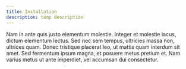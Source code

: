 ```yaml
---
title: Installation
description: temp description
---
```

Nam in ante quis justo elementum molestie. Integer et molestie lacus, dictum elementum lectus. Sed nec sem tempus, ultricies massa non, 
ultrices quam. Donec tristique placerat leo, ut mattis quam interdum sit amet. Sed fermentum ipsum magna, et posuere metus pretium et. 
Nam varius metus ut ante imperdiet, vel accumsan dui consectetur. 